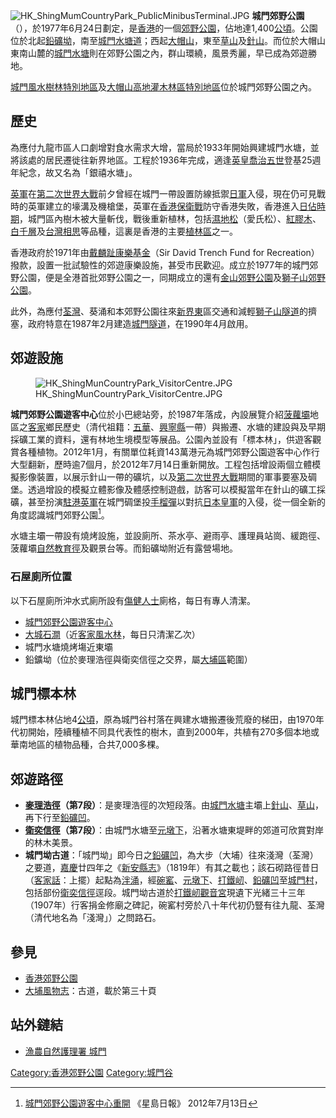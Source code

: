 [[File:HK_ShingMumCountryPark_PublicMinibusTerminal.JPG|thumb]]
'''城門郊野公園'''（'''{{lang-en|Shing Mun Country Park}}'''），於1977年6月24日劃定，是[[香港|香港]]的一個[[郊野公園|郊野公園]]，佔地達1,400[[公頃|公頃]]。公園位於北起[[鉛礦坳|鉛礦坳]]，南至[[城門水塘道|城門水塘道]]；西起[[大帽山|大帽山]]，東至[[草山_(香港)|草山]]及[[針山|針山]]。而位於大帽山東南山麓的[[城門水塘|城門水塘]]則在郊野公園之內，群山環繞，風景秀麗，早已成為郊遊勝地。 

[[城門風水樹林特別地區|城門風水樹林特別地區]]及[[大帽山高地灌木林區特別地區|大帽山高地灌木林區特別地區]]位於城門郊野公園之內。

==歷史==
為應付九龍市區人口劇增對食水需求大增，當局於1933年開始興建城門水塘，並將該處的居民遷徙往新界地區。工程於1936年完成，適逢[[乔治五世_(英国)|英皇喬治五世]]登基25週年紀念，故又名為「銀禧水塘」。

[[英軍|英軍]]在[[第二次世界大戰|第二次世界大戰]]前夕曾經在城門一帶設置防線抵禦[[日軍|日軍]]入侵，現在仍可見戰時的英軍建立的壕溝及機槍堡，英軍在[[香港保衛戰|香港保衛戰]]防守香港失敗，香港進入[[香港日佔時期|日佔時期]]，城門區內樹木被大量斬伐，戰後重新植林，包括[[濕地松|濕地松]]（愛氏松）、[[紅膠木|紅膠木]]、[[白千層|白千層]]及[[台灣相思|台灣相思]]等品種，這裏是香港的主要[[植林區|植林區]]之一。

香港政府於1971年由[[戴麟趾康樂基金|戴麟趾康樂基金]]（Sir David Trench Fund for Recreation）撥款，設置一批試驗性的郊遊康樂設施，甚受市民歡迎。成立於1977年的城門郊野公園，便是全港首批郊野公園之一，同期成立的還有[[金山郊野公園|金山郊野公園]]及[[獅子山郊野公園|獅子山郊野公園]]。

此外，為應付[[荃灣|荃灣]]、葵涌和本郊野公園往來[[新界東|新界東]]區交通和減輕[[獅子山隧道|獅子山隧道]]的擠塞，政府特意在1987年2月建造[[城門隧道|城門隧道]]，在1990年4月啟用。

==郊遊設施==
[[File:HK_ShingMunCountryPark_VisitorCentre.JPG|thumb]]

'''城門郊野公園遊客中心'''位於小巴總站旁，於1987年落成，內設展覽介紹[[菠蘿壩|菠蘿壩]]地區之[[客家|客家]]鄉民歷史（清代祖籍：[[五华县|五華]]、[[興寧縣|興寧縣]]一帶）與搬遷、水塘的建設與及早期採礦工業的資料，還有林地生境模型等展品。公園內並設有「標本林」，供遊客觀賞各種植物。2012年1月，有關單位耗資143萬港元為城門郊野公園遊客中心作行大型翻新，歷時逾7個月，於2012年7月14日重新開放。工程包括增設兩個立體模擬影像裝置，以展示針山一帶的礦坑，以及[[第二次世界大戰|第二次世界大戰]]期間的軍事要塞及碉堡。透過增設的模擬立體影像及體感控制遊戲，訪客可以模擬當年在針山的礦工採礦，甚至扮演[[駐港英軍|駐港英軍]]在城門碉堡投[[手榴彈|手榴彈]]以對抗[[日本皇軍|日本皇軍]]的入侵，從一個全新的角度認識城門郊野公園<ref>[https://hk.news.yahoo.com/%E5%9F%8E%E9%96%80%E9%83%8A%E9%87%8E%E5%85%AC%E5%9C%92%E9%81%8A%E5%AE%A2%E4%B8%AD%E5%BF%83%E9%87%8D%E9%96%8B-220856389.html;_ylt=Ai7jVB.NCP9Sl2wwNSj3MeGdn8h_;_ylu=X3oDMTQ2NWljZHYwBG1pdANMYXRlc3ROZXdzIExpc3RpbmcEcGtnAzRiOTM3YzAwLTE5ZTMtMzJhNy1hZDE4LTYwODEyYWNhYjE1MwRwb3MDNTkEc2VjA01lZGlhU3RvcnlMaXN0VGVtcAR2ZXIDMmNjOWQ4NDAtY2M2ZS0xMWUxLTk3ZWUtOWI4ZWEwNTNhMWVl;_ylg=X3oDMTJjMWU1NzR2BGludGwDaGsEbGFuZwN6aC1oYW50LWhrBHBzdGFpZAMEcHN0Y2F0A.aWsOiBnummlumggXzmlrDogZ7nuL3opr0EcHQDc2VjdGlvbnM-;_ylv=3 城門郊野公園遊客中心重開] {{Wayback|url=https://hk.news.yahoo.com/%E5%9F%8E%E9%96%80%E9%83%8A%E9%87%8E%E5%85%AC%E5%9C%92%E9%81%8A%E5%AE%A2%E4%B8%AD%E5%BF%83%E9%87%8D%E9%96%8B-220856389.html;_ylt=Ai7jVB.NCP9Sl2wwNSj3MeGdn8h_;_ylu=X3oDMTQ2NWljZHYwBG1pdANMYXRlc3ROZXdzIExpc3RpbmcEcGtnAzRiOTM3YzAwLTE5ZTMtMzJhNy1hZDE4LTYwODEyYWNhYjE1MwRwb3MDNTkEc2VjA01lZGlhU3RvcnlMaXN0VGVtcAR2ZXIDMmNjOWQ4NDAtY2M2ZS0xMWUxLTk3ZWUtOWI4ZWEwNTNhMWVl;_ylg=X3oDMTJjMWU1NzR2BGludGwDaGsEbGFuZwN6aC1oYW50LWhrBHBzdGFpZAMEcHN0Y2F0A.aWsOiBnummlumggXzmlrDogZ7nuL3opr0EcHQDc2VjdGlvbnM-;_ylv=3 |date=20190918052810 }} 《星島日報》 2012年7月13日</ref>。

水塘主壩一帶設有燒烤設施，並設廁所、茶水亭、避雨亭、護理員站崗、緩跑徑、菠蘿壩[[自然教育徑|自然教育徑]]及觀景台等。而鉛礦坳附近有露營場地。

=== 石屋廁所位置 ===

以下石屋廁所沖水式廁所設有[[傷健人士|傷健人士]]廁格，每日有專人清潔。

* [[城門郊野公園遊客中心|城門郊野公園遊客中心]]
* [[大城石澗|大城石澗]]（近[[客家風水林|客家風水林]]，每日只清潔乙次）
* 城門水塘燒烤塲近東壩
* 鉛鑛坳（位於麥理浩徑與衛奕信徑之交界，屬[[大埔區|大埔區]]範圍）

==城門標本林==
城門標本林佔地4[[公頃|公頃]]，原為城門谷村落在興建水塘搬遷後荒廢的梯田，由1970年代初開始，陸續種植不同具代表性的樹木，直到2000年，共植有270多個本地或華南地區的植物品種，合共7,000多棵。

==郊遊路徑==
*'''[[麥理浩徑|麥理浩徑]]（第7段）'''：是麥理浩徑的次短段落。由[[城門水塘|城門水塘]]主壩上[[針山|針山]]、[[草山_(香港)|草山]]，再下行至[[鉛礦凹|鉛礦凹]]。
*'''[[衛奕信徑|衛奕信徑]]（第7段）'''：由城門水塘至[[元墩下|元墩下]]，沿著水塘東堤畔的郊道可欣賞對岸的林木美景。
*'''城門坳古道'''：「城門坳」即今日之[[鉛礦凹|鉛礦凹]]，為大步（大埔）往來淺灣（荃灣）之要道，[[嘉慶|嘉慶]]廿四年之《[[新安縣志|新安縣志]]》（1819年）有其之載也；該石砌路徑昔日（[[客家話|客家話]]：上擺）起點為[[泮涌|泮涌]]，經[[碗窰|碗窰]]、[[元墩下|元墩下]]、[[打鐵屻|打鐵屻]]、[[鉛礦凹|鉛礦凹]]至[[城門村|城門村]]，包括部份[[衛奕信徑|衛奕信徑]]逕段。城門坳古道於[[打鐵屻|打鐵屻]][[觀音宮|觀音宮]]現遺下光緒三十三年（1907年）行客捐金修廟之碑記，碗窰村旁於八十年代初仍豎有往九龍、荃灣（清代地名為「淺灣」）之問路石。

==參見==
*[[香港郊野公園|香港郊野公園]]
*[[大埔風物志|大埔風物志]]：古道，載於第三十頁

==站外鏈結==
{{commonscat|Shing Mun Country Park}}
*[http://www.afcd.gov.hk/tc_chi/country/cou_vis/cou_vis_cou/cou_vis_cou_sm/cou_vis_cou_sm.html 漁農自然護理署 城門] {{Wayback|url=http://www.afcd.gov.hk/tc_chi/country/cou_vis/cou_vis_cou/cou_vis_cou_sm/cou_vis_cou_sm.html |date=20191022043546 }}

{{香港郊野公園}}

[[Category:香港郊野公園|Category:香港郊野公園]]
[[Category:城門谷|Category:城門谷]]